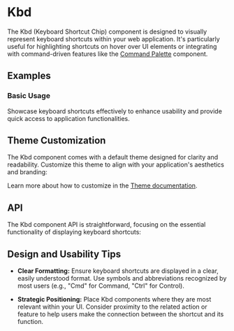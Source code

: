 
<Meta title="Docs/Components/Elements/Kbd" />

# Kbd
The Kbd (Keyboard Shortcut Chip) component is designed to visually represent keyboard shortcuts within your web application.
It's particularly useful for highlighting shortcuts on hover over UI elements or integrating with command-driven features like the [Command Palette](?path=/docs/docs-components-elements-command-palette--docs) component.
## Examples
### Basic Usage
Showcase keyboard shortcuts effectively to enhance usability and provide quick access to application functionalities.
<Canvas sourceState="shown" of={Stories.Basic}/>

## Theme Customization
The Kbd component comes with a default theme designed for clarity and readability. Customize this theme to align with your application's aesthetics and branding:

<ThemeRender theme={kbdTheme} />

Learn more about how to customize in the [Theme documentation](?path=/docs/docs-theme-getting-started--docs).

## API
The Kbd component API is straightforward, focusing on the essential functionality of displaying keyboard shortcuts:
<ArgTypes of={Kbd} />

## Design and Usability Tips

- **Clear Formatting:** Ensure keyboard shortcuts are displayed in a clear, easily understood format.
Use symbols and abbreviations recognized by most users (e.g., "Cmd" for Command, "Ctrl" for Control).

- **Strategic Positioning:** Place Kbd components where they are most relevant within your UI.
Consider proximity to the related action or feature to help users make the connection between the shortcut and its function.
